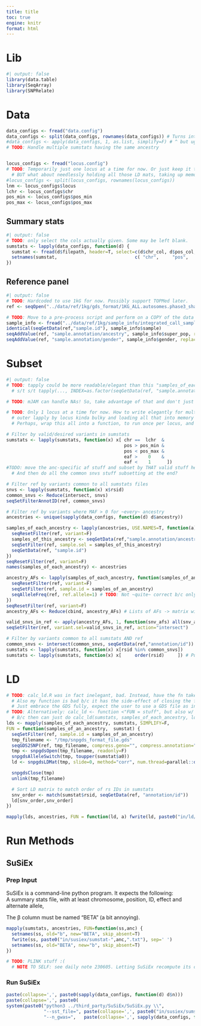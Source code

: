 ```yaml
---
title: title
toc: true
engine: knitr
format: html
---
```


# Lib
```r
#| output: false
library(data.table)
library(SeqArray)
library(SNPRelate)
```

# Data
```r
data_configs <- fread("data.config")
data_configs <- split(data_configs, rownames(data_configs)) # Turns into list of the rows
#data_configs <- apply(data_configs, 1, as.list, simplify=F) # ^ but uglier
# TODO: Handle multiple sumstats having the same ancestry


locus_configs <- fread("locus.config")
# TODO: Temporarily just one locus at a time for now. Or just keep it this way but run the script multiple times? __No__, because then would be loading the data multiple times.
  # BUT what about needlessly holding all those LD mats, taking up memory? Come up w/ an in-between solution that only loads the initial data once, but doesn't require holding the LDs for all the variants in mem @ once before even getting to the methods.
#locus_configs <- split(locus_configs, rownames(locus_configs))
lnm <- locus_configs$locus
lchr <- locus_configs$chr
pos_min <- locus_configs$pos_min
pos_max <- locus_configs$pos_max
```
## Summary stats
```r
#| output: false
# TODO: only select the cols actually given. Some may be left blank.
sumstats <- lapply(data_configs, function(d) {
  sumstat <- fread(d$filepath, header=T, select=c(d$chr_col, d$pos_col, d$rsid_col, d$other_allele_col, d$effect_allele_col, d$eaf_col, d$b_col, d$se_col, d$p_col))
  setnames(sumstat,                             c( "chr",     "pos",     "rsid",     "a0",                "a1",               "eaf",     "b",     "se",     "p"   ))
})
```
## Reference panel
```r
#| output: false
# TODO: Hardcoded to use 1kG for now. Possibly support TOPMed later.
ref <- seqOpen("../data/ref/1kg/gds_format/1KG_ALL.autosomes.phase3_shapeit2_mvncall_integrated_v5a.20130502.genotypes.gds", readonly=F, allow.duplicate=T)

# TODO: Move to a pre-process script and perform on a COPY of the data and store s/where. Annoying, but the "data/" dir should really remain untouched. Should be able to look in there and take md5sums and be confident e/t in there is raw.
sample_info <- fread("../data/ref/1kg/sample_info/integrated_call_samples_v3.20130502.ALL.panel")
identical(seqGetData(ref,"sample.id"), sample_info$sample)
seqAddValue(ref, "sample.annotation/ancestry", sample_info$super_pop, replace=T)
seqAddValue(ref, "sample.annotation/gender", sample_info$gender, replace=T)
```

# Subset
```r
#| output: false
# TODO: tapply could be more readable/elegant than this "samples_of_each_ancestry" stuff?
  # s/t s/t tapply(..., INDEX=as.factor(seqGetData(ref, "sample.annotation/ancestry"))?

# TODO: mJAM can handle NAs! So, take advantage of that and don't just subset for all methods...

# TODO: Only 1 locus at a time for now. How to write elegantly for multiple? (Probably) Not nested lapply's and "sumstatss".
  # outer lapply by locus kinda bulky and loading all that into memory hurts.
  # Perhaps, wrap this all into a function, to run once per locus, and then loop over that.

# Filter by valid/desired variants in sumstats
sumstats <- lapply(sumstats, function(x) x[ chr ==  lchr  &
                                            pos > pos_min &
                                            pos < pos_max &
                                            eaf >    0    &
                                            eaf <    1      ])
#TODO: move the anc-specific af stuff and subset by THAT valid stuff here,
  # And then do all the common snvs stuff subsetting at the end?

# Filter ref by variants common to all sumstats files
snvs <- lapply(sumstats, function(x) x$rsid)
common_snvs <- Reduce(intersect, snvs)
seqSetFilterAnnotID(ref, common_snvs)

# Filter ref by variants where MAF > 0 for ~every~ ancestry
ancestries <- unique(sapply(data_configs, function(d) d$ancestry))

samples_of_each_ancestry <- lapply(ancestries, USE.NAMES=T, function(a) {
  seqResetFilter(ref, variant=F)
  samples_of_this_ancestry <- seqGetData(ref,"sample.annotation/ancestry") == a
  seqSetFilter(ref, sample.sel = samples_of_this_ancestry)
  seqGetData(ref, "sample.id")
})
seqResetFilter(ref, variant=F)
names(samples_of_each_ancestry) <- ancestries

ancestry_AFs <- lapply(samples_of_each_ancestry, function(samples_of_an_ancestry) {
  seqResetFilter(ref, variant=F)
  seqSetFilter(ref, sample.id = samples_of_an_ancestry)
  seqAlleleFreq(ref, ref.allele=1) # TODO: Not ~quite~ correct b/c only the first allele of multi-allelic variants get considered
})
seqResetFilter(ref, variant=F)
ancestry_AFs <- Reduce(cbind, ancestry_AFs) # Lists of AFs -> matrix with snv rows, ancestry cols

valid_snvs_in_ref <- apply(ancestry_AFs, 1, function(snv_afs) all(snv_afs>0 & snv_afs<1))
seqSetFilter(ref, variant.sel=valid_snvs_in_ref, action="intersect")

# Filter by variants common to all sumstats AND ref
common_snvs <- intersect(common_snvs, seqGetData(ref,"annotation/id"))
sumstats <- lapply(sumstats, function(x) x[rsid %in% common_snvs])
sumstats <- lapply(sumstats, function(x) x[     order(rsid)     ]) # Put all sumstats same order, by rs id.
```

# LD
```r
# TODO: calc_ld.R was in fact inelegant, bad. Instead, have the fn take a gds pointer assuming the filters you want are already applied.
  # Also my function is bad b/c it has the side-effect of closing the file.
  # Just embrace the GDS fully, expect the user to use a GDS file as input, and rewrite the fn to expect a pointer to a GDS file.
# TODO: Alternatively: calc_ld <- function <"FUN = stuff", but also w/ locus>; Vectorize(calc_ld, vectorize.args=c("sumstat","samples")); Vectorize(calc_ldv, vectorize.args=c("locus"). Also SIMPLIFY=F. May be more readable?
  # B/c then can just do calc_ld(sumstats, samples_of_each_ancestry, loci)
lds <- mapply(samples_of_each_ancestry, sumstats, SIMPLIFY=F,
FUN = function(samples_of_an_ancestry,  sumstat) {
  seqSetFilter(ref, sample.id = samples_of_an_ancestry)
  tmp_filename <- "/tmp/snpgds_format_file.gds"
  seqGDS2SNP(ref, tmp_filename, compress.geno="", compress.annotation="")
  tmp <- snpgdsOpen(tmp_filename, readonly=F)
  snpgdsAlleleSwitch(tmp, toupper(sumstat$a0))
  ld <- snpgdsLDMat(tmp, slide=0, method="corr", num.thread=parallel::detectCores())$LD

  snpgdsClose(tmp)
  unlink(tmp_filename)

  # Sort LD matrix to match order of rs IDs in sumstats
  snv_order <- match(sumstat$rsid, seqGetData(ref, "annotation/id"))
  ld[snv_order,snv_order]
})

mapply(lds, ancestries, FUN = function(ld, a) fwrite(ld, paste0("in/ld/",a,".ld"), sep=' '))
```


# Run Methods
## SuSiEx
### Prep Input
SuSiEx is a command-line python program. It expects the following: \
A summary stats file, with at least chromosome, position, ID, effect and alternate allele, <TODO> \

The β column must be named "BETA" (a bit annoying).
```r
mapply(sumstats, ancestries, FUN=function(ss,anc) {
  setnames(ss, old="b", new="BETA", skip_absent=T)
  fwrite(ss, paste0("in/susiex/sumstat-",anc,".txt"), sep=' ')
  setnames(ss, old="BETA", new="b", skip_absent=T)
})
```

```r
# TODO: PLINK stuff :(
  # NOTE TO SELF: see daily note 230605. Letting SuSiEx recompute its own LD for now just to get things working.
```

### Run SuSiEx
```r
paste(collapse=',', paste0(sapply(data_configs, function(d) d$n)))
paste(collapse=',', paste0(
system(paste0("python3 ../third_party/SuSiEx/SuSiEx.py \\",
              "--sst_file=", paste(collapse=',', paste0("in/susiex/sumstat-",ancestries,".txt")),
              "--n_gwas=",   paste(collapse=',', sapply(data_configs, function(d) d$n))
```
